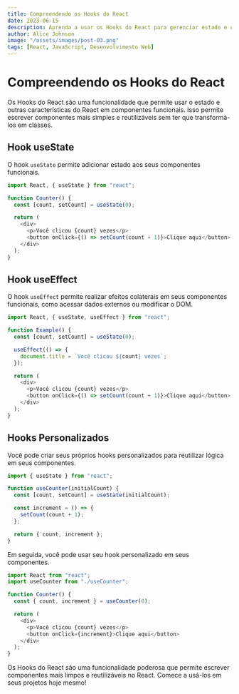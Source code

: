 ```yaml
---
title: Compreendendo os Hooks do React
date: 2023-06-15
description: Aprenda a usar os Hooks do React para gerenciar estado e ciclo de vida em componentes funcionais.
author: Alice Johnson
image: "/assets/images/post-03.png"
tags: [React, JavaScript, Desenvolvimento Web]
---
```


# Compreendendo os Hooks do React

Os Hooks do React são uma funcionalidade que permite usar o estado e outras características do React em componentes funcionais. Isso permite escrever componentes mais simples e reutilizáveis sem ter que transformá-los em classes.

## Hook useState

O hook `useState` permite adicionar estado aos seus componentes funcionais.

```javascript
import React, { useState } from "react";

function Counter() {
  const [count, setCount] = useState(0);

  return (
    <div>
      <p>Você clicou {count} vezes</p>
      <button onClick={() => setCount(count + 1)}>Clique aqui</button>
    </div>
  );
}
```

## Hook useEffect

O hook `useEffect` permite realizar efeitos colaterais em seus componentes funcionais, como acessar dados externos ou modificar o DOM.

```javascript
import React, { useState, useEffect } from "react";

function Example() {
  const [count, setCount] = useState(0);

  useEffect(() => {
    document.title = `Você clicou ${count} vezes`;
  });

  return (
    <div>
      <p>Você clicou {count} vezes</p>
      <button onClick={() => setCount(count + 1)}>Clique aqui</button>
    </div>
  );
}
```

## Hooks Personalizados

Você pode criar seus próprios hooks personalizados para reutilizar lógica em seus componentes.

```javascript
import { useState } from "react";

function useCounter(initialCount) {
  const [count, setCount] = useState(initialCount);

  const increment = () => {
    setCount(count + 1);
  };

  return { count, increment };
}
```

Em seguida, você pode usar seu hook personalizado em seus componentes.

```javascript
import React from "react";
import useCounter from "./useCounter";

function Counter() {
  const { count, increment } = useCounter(0);

  return (
    <div>
      <p>Você clicou {count} vezes</p>
      <button onClick={increment}>Clique aqui</button>
    </div>
  );
}
```

Os Hooks do React são uma funcionalidade poderosa que permite escrever componentes mais limpos e reutilizáveis no React. Comece a usá-los em seus projetos hoje mesmo!
